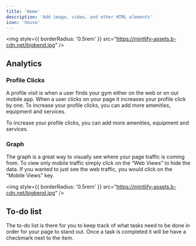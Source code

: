 ```yaml
---
title: 'Home'
description: 'Add image, video, and other HTML elements'
icon: 'house'
---
```


<img
  style={{ borderRadius: '0.5rem' }}
  src="https://mintlify-assets.b-cdn.net/bigbend.jpg"
/>

## Analytics

### Profile Clicks

A profile visit is when a user finds your gym either on the web or on our mobile app. When a user clicks on your page it increases your profile click by one. To increase your profile clicks, you can add more amenities, equipment and services.

<Tip>

To increase your profile clicks, you can add more amenities, equipment and services.



</Tip>

### Graph

The graph is a great way to visually see where your page traffic is coming from. To view only mobile traffic simply click on the “Web Views” to hide the data. If you wanted to just see the web traffic, you would click on the “Mobile Views” key.

<img
  style={{ borderRadius: '0.5rem' }}
  src="https://mintlify-assets.b-cdn.net/bigbend.jpg"
/>
## To-do list
The to-do list is there for you to keep track of what tasks need to be done in order for your page to stand out. Once a task is completed it will be have a checkmark next to the item. 

```
